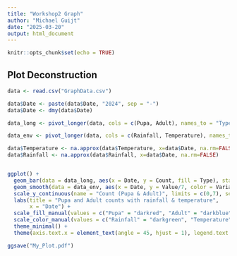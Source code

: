 ```yaml
---
title: "Workshop2 Graph"
author: "Michael Guijt"
date: "2025-03-20"
output: html_document
---
```


```r
knitr::opts_chunk$set(echo = TRUE)
```

## Plot Deconstruction

```r
data <- read.csv("GraphData.csv")

data$Date <- paste(data$Date, "2024", sep = "-")
data$Date <- dmy(data$Date)

data_long <- pivot_longer(data, cols = c(Pupa, Adult), names_to = "Type", values_to = "Count")

data_env <- pivot_longer(data, cols = c(Rainfall, Temperature), names_to = "Variable", values_to = "Value")

data$Temperature <- na.approx(data$Temperature, x=data$Date, na.rm=FALSE)
data$Rainfall <- na.approx(data$Rainfall, x=data$Date, na.rm=FALSE)


ggplot() +
  geom_bar(data = data_long, aes(x = Date, y = Count, fill = Type), stat = "identity", position = position_dodge(width = 0.8), width = 3, alpha = 0.7) +
  geom_smooth(data = data_env, aes(x = Date, y = Value/7, color = Variable), method = "loess", se = TRUE, span = 0.3, size = 1.2) +
  scale_y_continuous(name = "Count (Pupa & Adult)", limits = c(0,7), sec.axis = sec_axis(~ . * 7, name = "Rainfall (mm) & Temperature (degrees Celsius)")) +
  labs(title = "Pupa and Adult counts with rainfall & temperature",
       x = "Date") +
  scale_fill_manual(values = c("Pupa" = "darkred", "Adult" = "darkblue")) +
  scale_color_manual(values = c("Rainfall" = "darkgreen", "Temperature" = "darkorange")) +
  theme_minimal() +
  theme(axis.text.x = element_text(angle = 45, hjust = 1), legend.text = element_text(size = 10), legend.title = element_text(size = 10), legend.key.size = unit(0.5, "cm"))

ggsave("My_Plot.pdf")
```